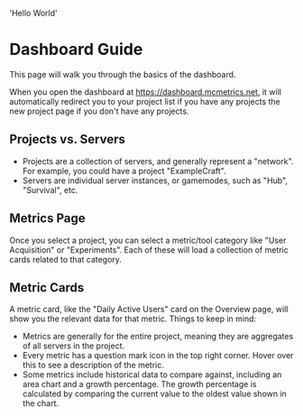  'Hello World'

# Dashboard Guide

This page will walk you through the basics of the dashboard.

When you open the dashboard at https://dashboard.mcmetrics.net, it will automatically redirect you to
your project list if you have any projects the new project page if you don't have any projects.

## Projects vs. Servers
- Projects are a collection of servers, and generally represent a "network". For example, you could have a project "ExampleCraft".
- Servers are individual server instances, or gamemodes, such as "Hub", "Survival", etc.

## Metrics Page
Once you select a project, you can select a metric/tool category like "User Acquisition" or "Experiments".
Each of these will load a collection of metric cards related to that category.

## Metric Cards
A metric card, like the "Daily Active Users" card on the Overview page, will show you the relevant data for that metric. Things to keep in mind:
- Metrics are generally for the entire project, meaning they are aggregates of all servers in the project.
- Every metric has a question mark icon in the top right corner. Hover over this to see a description of the metric.
- Some metrics include historical data to compare against, including an area chart and a growth percentage. The growth percentage is calculated by comparing the current value to the oldest value shown in the chart.